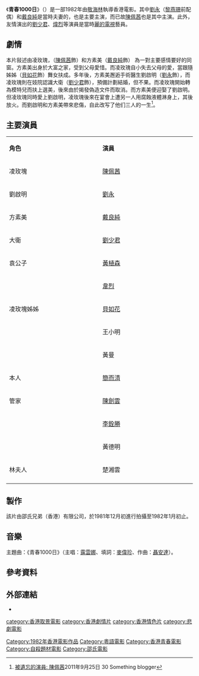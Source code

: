 {{noteTA
|1=zh-cn:青春1000日;zh-hk:青春1000日;zh-tw:青春1000日;
}}
{{Infobox Film
| name = 青春1000日
| original_name = The Pure and the Evil
| image = 
| caption = 
| based_on  = 
| director =[[敬海林|敬海林]]<br>[[黃禮強|黃禮強]]<br>[[郭大德|郭大德]]
| producer =[[方逸華|方逸華]]
| screenplay = [[黃文|黃文]]
| story = 
| writer = [[程潔茵|程潔茵]]
| music          = 
| cinematography = [[楊炳棠|楊炳棠]]
| editing        = [[趙卓文|趙卓文]]<br>[[馬仲堯|馬仲堯]]<br>[[少峰|少峰]]
| studio         = [[邵氏兄弟_(香港)_有限公司|邵氏兄弟 (香港) 有限公司]]
|starring =[[陳佩茜|陳佩茜]]<br>[[戴良純|戴良純]]<br>[[劉永_(演員)|劉永]]<br>[[劉少君|劉少君]]<br>[[黃植森|黃植森]]<br>[[韋烈|韋烈]]<br>[[貝茹花|貝茹花]]<br>[[楚湘雲|楚湘雲]]<br>[[王小明|王小明]]<br>[[黃曼|黃曼]]<br>[[簡而清|簡而清]]<br>[[陳劍雲|陳劍雲]]<br>[[李銓勝|李銓勝]]<br>[[梁雄|梁雄]]
|released= 1982年10月13日（香港）<ref>[http://hkmdb.com/db/movies/view.mhtml?id=6412&display_set=big5 青春1000日-香港影庫 1982年]</ref>
| distributor    = [[天映娛樂有限公司|天映娛樂有限公司]]（香港）
| runtime = 89分鐘
| country = [[香港|香港]]
| language =[[廣東話|廣東話]]
| budget   =
| gross = HK$1,520,931<br>（US$299,102<ref>於1983年10月17日起實施[[香港聯繫匯率制度|香港聯繫匯率制度]]之前，是5.085</ref>）<ref>[http://www.boxofficecn.com/hkboxoffice1982 1982年香港票房][[中國電影票房網|中國電影票房網]]</ref><ref>[http://hkmdb.com/db/movies/view.mhtml?id=6412&display_set=big5  青春1000日 (1982) 香港影庫]</ref>
| cn_name  = 青春1000日
| hk_name  = 青春1000日
| tw_name  = 青春1000日
}}

《'''青春1000日'''》（{{lang-en|'''''The Pure and the Evil'''''}}）是一部1982年由[[敬海林|敬海林]]執導香港電影。其中[[劉永_(演員)|劉永]]（[[黎燕珊|黎燕珊]]前配偶）和[[戴良純|戴良純]]是當時夫妻的，也是主要主演，而已故[[陳佩茜|陳佩茜]]也是其中主演。此外，友情演出的[[劉少君|劉少君]]、[[煒烈|煒烈]]等演員是當時[[麗的電視|麗的電視]]藝員。

==劇情==
本片敍述由凌玫瑰，（[[陳佩茜|陳佩茜]]飾）和方素美（[[戴良純|戴良純]]飾） 為一對主要感情要好的同窗。方素美出身於大富之家，受到父母愛惜。而凌玫瑰自小失去父母的愛，當跟隨姊姊（[[貝如花|貝如花]]飾）舞女扶成。多年後，方素美邂逅手術醫生劉啟明（[[劉永_(演員)|劉永]]飾），而凌玫瑰則在妓院認識大衛（[[劉少君|劉少君]]飾），預備計劃結婚，但不果。而凌玫瑰開始轉為模特兒而扶上選美，後來由於揭發偽造文件而取消。而方素美便迎娶了劉啟明。但凌玫瑰同時愛上劉啟明，凌玫瑰後來在宴會上遭另一人用腐蝕液體淋身上，其後放火。而劉啟明和方素美帶來悲傷，自此改写了他们三人的一生<ref>[http://thirty-something-hk.blogspot.hk/2011/09/blog-post_25.html 被遺忘的演員: 陳佩茜]2011年9月25日 30 Something blogger</ref>。

==主要演員==
{|class="wikitable" style="width:65%"
|- style="background:cornflowerblue; color:white" align=center
|style="width:12%"|'''角色''' ||style="width:12%"|'''演員'''
|-
| 凌玫塊||[[陳佩茜|陳佩茜]] 
|-
| 劉啟明||[[劉永_(演員)|劉永]] 
|-
| 方素美||[[戴良純|戴良純]] 
|-
| 大衛||[[劉少君|劉少君]] 
|-
| 袁公子||[[黃植森|黃植森]] 
|-
| ||[[韋烈|韋烈]] 
|-
| 凌玫塊姊姊||[[貝如花|貝如花]]
|-
| ||王小明 
|-
| ||黃曼
|-
| 本人||[[簡而清|簡而清]] 
|-
| 管家||[[陳劍雲|陳劍雲]] 
|-
| ||[[李銓勝|李銓勝]] 
|-
| ||黃德明 
|-
| 林夫人||楚湘雲 
|-
|}

==製作==
該片由邵氏兄弟（香港）有限公司，於1981年12月初進行拍攝至1982年1月初止。

==音樂==
主題曲：《青春1000日》（主唱：[[露雲娜|露雲娜]]、填詞：[[麥偉珍|麥偉珍]]、作曲：[[聶安達|聶安達]]）。

== 參考資料 ==
{{reflist}}

==外部連結==
*{{imdb title|0445653}}

{{DEFAULTSORT:青}}
[[Category:1982年香港電影作品|Category:1982年香港電影作品]]
[[Category:粵語電影|Category:粵語電影]]
[[Category:香港青春電影|Category:香港青春電影]]
[[category:香港取景電影|category:香港取景電影]]
[[category:香港劇情片|category:香港劇情片]]
[[category:香港情色片|category:香港情色片]]
[[Category:自殺題材電影|Category:自殺題材電影]]
[[category:悲劇電影|category:悲劇電影]]
[[Category:邵氏電影|Category:邵氏電影]]
